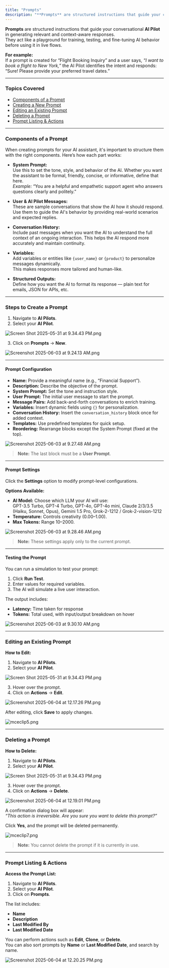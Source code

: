 ```yaml
---
title: "Prompts"
description: "**Prompts** are structured instructions that guide your conversational **AI Pilot** in generating relevant and context-aware responses. They act like a playground for training, testing, and fine-tuning AI behavior before using it in live flows."
---
```


**Prompts** are structured instructions that guide your conversational **AI Pilot** in generating relevant and context-aware responses.  
They act like a playground for training, testing, and fine-tuning AI behavior before using it in live flows.

**For example:**  
If a prompt is created for “Flight Booking Inquiry” and a user says, _“I want to book a flight to New York,”_ the AI Pilot identifies the intent and responds:  
“Sure! Please provide your preferred travel dates.”

---

### Topics Covered

- [Components of a Prompt](https://support.salesmate.io/hc/en-us/articles/45878724921369-Prompts#h_01JW6AW00FHH51QHFQYZ3253KF)
- [Creating a New Prompt](https://support.salesmate.io/hc/en-us/articles/45878724921369-Prompts#h_01JW6AW00F9QJ88DRJMFFCBBZ2)
- [Editing an Existing Prompt](https://support.salesmate.io/hc/en-us/articles/45878724921369-Prompts#h_01JW6AW00GYCY00W0YV3BK2KZA)
- [Deleting a Prompt](https://support.salesmate.io/hc/en-us/articles/45878724921369-Prompts#h_01JW6AW00GQB49R9QNETKXKK1Q)
- [Prompt Listing & Actions](https://support.salesmate.io/hc/en-us/articles/45878724921369-Prompts#h_01JW6AW00FYMTWTCJXB00JCCFZ)

---

### Components of a Prompt

When creating prompts for your AI assistant, it's important to structure them with the right components. Here’s how each part works:

- **System Prompt:**  
  Use this to set the tone, style, and behavior of the AI. Whether you want the assistant to be formal, friendly, concise, or informative, define that here.  
  _Example:_ “You are a helpful and empathetic support agent who answers questions clearly and politely.”

- **User & AI Pilot Messages:**  
  These are sample conversations that show the AI how it should respond. Use them to guide the AI's behavior by providing real-world scenarios and expected replies.

- **Conversation History:**  
  Include past messages when you want the AI to understand the full context of an ongoing interaction. This helps the AI respond more accurately and maintain continuity.

- **Variables:**  
  Add variables or entities like `{user_name}` or `{product}` to personalize messages dynamically.  
  This makes responses more tailored and human-like.

- **Structured Outputs:**  
  Define how you want the AI to format its response — plain text for emails, JSON for APIs, etc.

---

### Steps to Create a Prompt

1. Navigate to **AI Pilots**.  
2. Select your **AI Pilot**.

![Screen Shot 2025-05-31 at 9.34.43 PM.png](./images/Screen-Shot-2025-05-31-at-9.34.43-PM-3.png)

3. Click on **Prompts** → **New**.

![Screenshot 2025-06-03 at 9.24.13 AM.png](./images/Screenshot-2025-06-03-at-9.24.13-AM.png)

---

#### Prompt Configuration

- **Name:** Provide a meaningful name (e.g., “Financial Support”).  
- **Description:** Describe the objective of the prompt.  
- **System Prompt:** Set the tone and instruction style.  
- **User Prompt:** The initial user message to start the prompt.  
- **Message Pairs:** Add back-and-forth conversations to enrich training.  
- **Variables:** Insert dynamic fields using `{}` for personalization.  
- **Conversation History:** Insert the `conversation_history` block once for added context.  
- **Templates:** Use predefined templates for quick setup.  
- **Reordering:** Rearrange blocks except the System Prompt (fixed at the top).

![Screenshot 2025-06-03 at 9.27.48 AM.png](./images/Screenshot-2025-06-03-at-9.27.48-AM.png)

> **Note:** The last block must be a **User Prompt**.

---

#### Prompt Settings

Click the **Settings** option to modify prompt-level configurations.  

**Options Available:**

- **AI Model:** Choose which LLM your AI will use:  
  GPT-3.5 Turbo, GPT-4 Turbo, GPT-4o, GPT-4o mini, Claude 2/3/3.5 (Haiku, Sonnet, Opus), Gemini 1.5 Pro, Grok-2-1212 / Grok-2-vision-1212  
- **Temperature:** Controls creativity (0.00–1.00).  
- **Max Tokens:** Range 10–2000.

![Screenshot 2025-06-03 at 9.28.46 AM.png](./images/Screenshot-2025-06-03-at-9.28.46-AM.png)

> **Note:** These settings apply only to the current prompt.

---

#### Testing the Prompt

You can run a simulation to test your prompt:

1. Click **Run Test**.  
2. Enter values for required variables.  
3. The AI will simulate a live user interaction.

The output includes:

- **Latency:** Time taken for response  
- **Tokens:** Total used, with input/output breakdown on hover

![Screenshot 2025-06-03 at 9.30.10 AM.png](./images/Screenshot-2025-06-03-at-9.30.10-AM.png)

---

### Editing an Existing Prompt

**How to Edit:**

1. Navigate to **AI Pilots**.  
2. Select your **AI Pilot**.

![Screen Shot 2025-05-31 at 9.34.43 PM.png](./images/Screen-Shot-2025-05-31-at-9.34.43-PM-3.png)

3. Hover over the prompt.  
4. Click on **Actions** → **Edit**.

![Screenshot 2025-06-04 at 12.17.26 PM.png](./images/Screenshot-2025-06-04-at-12.17.26-PM.png)

After editing, click **Save** to apply changes.

![mceclip5.png](./images/mceclip5-2.png)

---

### Deleting a Prompt

**How to Delete:**

1. Navigate to **AI Pilots**.  
2. Select your **AI Pilot**.

![Screen Shot 2025-05-31 at 9.34.43 PM.png](./images/Screen-Shot-2025-05-31-at-9.34.43-PM-3.png)

3. Hover over the prompt.  
4. Click on **Actions** → **Delete**.

![Screenshot 2025-06-04 at 12.19.01 PM.png](./images/Screenshot-2025-06-04-at-12.19.01-PM.png)

A confirmation dialog box will appear:  
_“This action is irreversible. Are you sure you want to delete this prompt?”_  

Click **Yes**, and the prompt will be deleted permanently.

![mceclip7.png](./images/mceclip7-3.png)

> **Note:** You cannot delete the prompt if it is currently in use.

---

### Prompt Listing & Actions

**Access the Prompt List:**

1. Navigate to **AI Pilots**.  
2. Select your **AI Pilot**.  
3. Click on **Prompts**.

The list includes:

- **Name**
- **Description**
- **Last Modified By**
- **Last Modified Date**

You can perform actions such as **Edit**, **Clone**, or **Delete**.  
You can also sort prompts by **Name** or **Last Modified Date**, and search by name.

![Screenshot 2025-06-04 at 12.20.25 PM.png](./images/Screenshot-2025-06-04-at-12.20.25-PM.png)
